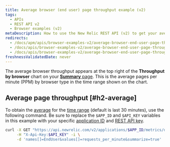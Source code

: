 ```yaml
---
title: Average browser (end user) page throughput example (v2)
tags:
  - APIs
  - REST API v2
  - Browser examples (v2)
metaDescription: How to use the New Relic REST API (v2) to get your average browser page throughput time.
redirects:
  - /docs/apm/apis/browser-examples-v2/average-browser-end-user-page-throughput-example-api-v2
  - /docs/apis/browser-examples-v2/average-browser-end-user-page-throughput-example-api-v2
  - /docs/apis/browser-examples-v2/average-browser-end-user-page-throughput-example-v2
freshnessValidatedDate: never
---
```


The average browser throughput appears at the top right of the <DNT>**Throughput by browser**</DNT> chart on your [<DNT>**Summary**</DNT> page](/docs/browser/new-relic-browser/getting-started/browser-overview-website-performance-glance#viewing). This is the average pages per minute (PPM) by browser type in the time range shown on the chart.

## Average page throughput [#h2-average]

To obtain the [average](/docs/apm/apis/requirements/calculating-average-metric-values-summarize) for the [time range](/docs/apm/apis/requirements/specifying-time-range-api-v2) (default is last 30 minutes), use the following command. Be sure to replace the `$APP_ID` and `$API_KEY` variables in this example with your specific [application ID](/docs/apm/apis/requirements/identification-code) and [REST API key](/docs/apis/rest-api-v2/requirements/rest-api-key#viewing).

```sh
curl -X GET "https://api.newrelic.com/v2/applications/$APP_ID/metrics/data.json" \
     -H "X-Api-Key:$API_KEY" -i \
     -d 'names[]=EndUser&values[]=requests_per_minute&summarize=true'
```
